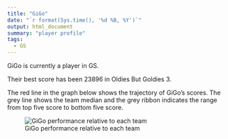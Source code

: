 ```yaml
---
title: "GiGo"
date: "`r format(Sys.time(), '%d %B, %Y')`"
output: html_document
summary: "player profile"
tags:
  - GS
---
```


GiGo is currently a player in GS.

Their best score has been 23896 in Oldies But Goldies 3.

The red line in the graph below shows the trajectory of GiGo's scores. The grey line shows the team median and the grey ribbon indicates the range from top five score to bottom five score.

![GiGo performance relative to each team](GiGo.jpg)
